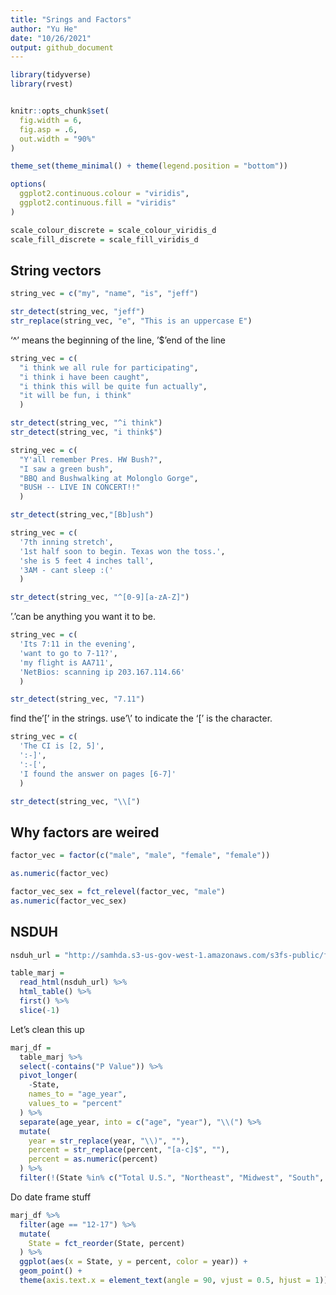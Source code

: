 ```yaml
---
title: "Srings and Factors"
author: "Yu He"
date: "10/26/2021"
output: github_document
---
```


```r
library(tidyverse)
library(rvest)


knitr::opts_chunk$set(
  fig.width = 6,
  fig.asp = .6,
  out.width = "90%"
)

theme_set(theme_minimal() + theme(legend.position = "bottom"))

options(
  ggplot2.continuous.colour = "viridis",
  ggplot2.continuous.fill = "viridis"
)

scale_colour_discrete = scale_colour_viridis_d
scale_fill_discrete = scale_fill_viridis_d
```

## String vectors

```r
string_vec = c("my", "name", "is", "jeff")

str_detect(string_vec, "jeff")
str_replace(string_vec, "e", "This is an uppercase E")
```


'^' means the beginning of the line, '$'end of the line
```r
string_vec = c(
  "i think we all rule for participating",
  "i think i have been caught",
  "i think this will be quite fun actually",
  "it will be fun, i think"
  )

str_detect(string_vec, "^i think")
str_detect(string_vec, "i think$")
```

```r
string_vec = c(
  "Y'all remember Pres. HW Bush?",
  "I saw a green bush",
  "BBQ and Bushwalking at Molonglo Gorge",
  "BUSH -- LIVE IN CONCERT!!"
  )

str_detect(string_vec,"[Bb]ush")
```


```r
string_vec = c(
  '7th inning stretch',
  '1st half soon to begin. Texas won the toss.',
  'she is 5 feet 4 inches tall',
  '3AM - cant sleep :('
  )

str_detect(string_vec, "^[0-9][a-zA-Z]")
```

'.'can be anything you want it to be.
```r
string_vec = c(
  'Its 7:11 in the evening',
  'want to go to 7-11?',
  'my flight is AA711',
  'NetBios: scanning ip 203.167.114.66'
  )

str_detect(string_vec, "7.11")
```


find the'[' in the strings. use'\\' to indicate the '[' is the character.

```r
string_vec = c(
  'The CI is [2, 5]',
  ':-]',
  ':-[',
  'I found the answer on pages [6-7]'
  )

str_detect(string_vec, "\\[")
```

## Why factors are weired

```r
factor_vec = factor(c("male", "male", "female", "female"))

as.numeric(factor_vec)

factor_vec_sex = fct_relevel(factor_vec, "male")
as.numeric(factor_vec_sex)
```

## NSDUH

```r
nsduh_url = "http://samhda.s3-us-gov-west-1.amazonaws.com/s3fs-public/field-uploads/2k15StateFiles/NSDUHsaeShortTermCHG2015.htm"

table_marj =
  read_html(nsduh_url) %>% 
  html_table() %>% 
  first() %>% 
  slice(-1)
```

Let's clean this up

```r
marj_df =
  table_marj %>% 
  select(-contains("P Value")) %>% 
  pivot_longer(
    -State,
    names_to = "age_year",
    values_to = "percent"
  ) %>% 
  separate(age_year, into = c("age", "year"), "\\(") %>% 
  mutate(
    year = str_replace(year, "\\)", ""),
    percent = str_replace(percent, "[a-c]$", ""),
    percent = as.numeric(percent)
  ) %>% 
  filter(!(State %in% c("Total U.S.", "Northeast", "Midwest", "South", "West")))
```

Do date frame stuff

```r
marj_df %>% 
  filter(age == "12-17") %>% 
  mutate(
    State = fct_reorder(State, percent)
  ) %>% 
  ggplot(aes(x = State, y = percent, color = year)) +
  geom_point() +
  theme(axis.text.x = element_text(angle = 90, vjust = 0.5, hjust = 1))
```































































